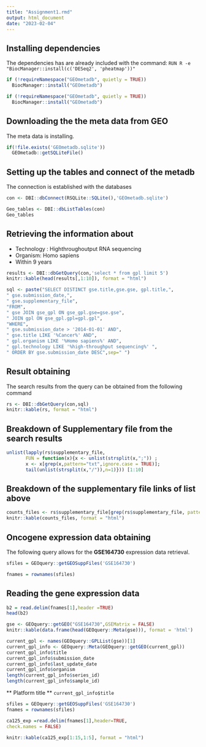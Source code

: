 ```yaml
---
title: "Assignment1.rmd"
output: html_document
date: "2023-02-04"
---
```


## Installing dependencies
The dependencies has are already included with the command: 
``` RUN R -e "BiocManager::install(c('DESeq2', 'pheatmap'))" ``` 
```r

if (!requireNamespace("GEOmetadb", quietly = TRUE))
  BiocManager::install("GEOmetadb")

```


```r

if (!requireNamespace("GEOmetadb", quietly = TRUE))
  BiocManager::install("GEOmetadb")

```

## Downloading the the meta data from GEO

The meta data is installing.
```r

if(!file.exists('GEOmetadb.sqlite')) 
  GEOmetadb::getSQLiteFile()

```
## Setting up the tables and connect of the metadb
The connection is established with the databases

```r
con <- DBI::dbConnect(RSQLite::SQLite(),'GEOmetadb.sqlite')

```

```r
Geo_tables <- DBI::dbListTables(con)
Geo_tables

```

## Retrieving the information about 
* Technology : Highthroughoutput RNA sequencing
* Organism: Homo sapiens
* Within 9 years 

```r
results <- DBI::dbGetQuery(con,'select * from gpl limit 5')
knitr::kable(head(results[,1:10]), format = "html")

```

```r
sql <- paste("SELECT DISTINCT gse.title,gse.gse, gpl.title,",
" gse.submission_date,",
" gse.supplementary_file",
"FROM",
" gse JOIN gse_gpl ON gse_gpl.gse=gse.gse",
" JOIN gpl ON gse_gpl.gpl=gpl.gpl",
"WHERE",
" gse.submission_date > '2014-01-01' AND",
" gse.title LIKE '%Cancer%' AND", 
" gpl.organism LIKE '%Homo sapiens%' AND",
" gpl.technology LIKE '%high-throughput sequencing%' ",
" ORDER BY gse.submission_date DESC",sep=" ")
```
## Result obtaining
The search results from the query can be obtained from the following command

```r
rs <- DBI::dbGetQuery(con,sql)
knitr::kable(rs, format = "html")
```
## Breakdown of Supplementary file from the search results

```r
unlist(lapply(rs$supplementary_file,
       FUN = function(x){x <- unlist(strsplit(x,";")) ;
       x <- x[grep(x,pattern="txt",ignore.case = TRUE)];
       tail(unlist(strsplit(x,"/")),n=1)})) [1:10]
```
## Breakdown of the supplementary file links of list above

```r
counts_files <- rs$supplementary_file[grep(rs$supplementary_file, pattern = "count",ignore.case = TRUE)]
knitr::kable(counts_files, format = "html")
```
## Oncogene expression data obtaining
The following query allows for the **GSE164730** expression data retrieval.

```r
sfiles = GEOquery::getGEOSuppFiles('GSE164730')

fnames = rownames(sfiles)
```
## Reading the gene expression data

```r
b2 = read.delim(fnames[1],header =TRUE)
head(b2)
```
```r
gse <- GEOquery::getGEO("GSE164730",GSEMatrix = FALSE)
knitr::kable(data.frame(head(GEOquery::Meta(gse))), format = 'html')
```

```r
current_gpl <- names(GEOquery::GPLList(gse))[1]
current_gpl_info <- GEOquery::Meta(GEOquery::getGEO(current_gpl))
current_gpl_info$title
current_gpl_info$submission_date
current_gpl_info$last_update_date
current_gpl_info$organism
length(current_gpl_info$series_id)
length(current_gpl_info$sample_id)
```
 ** Platform title ** `current_gpl_info$title`
 
```r
sfiles = GEOquery::getGEOSuppFiles('GSE164730')
fnames = rownames(sfiles)

```

```r
ca125_exp =read.delim(fnames[1],header=TRUE,
check.names = FALSE)
```

```r
knitr::kable(ca125_exp[1:15,1:5], format = "html")
```





